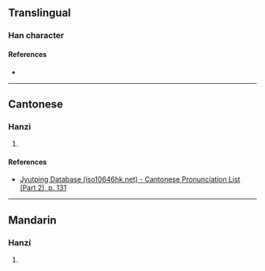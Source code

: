 {{character info/new}}
==Translingual==

===Han character===
{{Han char|rn=75|rad=木|as=11|sn=15|four=42917|canj=DHSU,DISU|ids=⿰木扈}}

====References====
* {{Han ref|kx=0548.010|dkj=15380|dj=0935.200|hdz=21285.010|uh=69F4|ud=27124|bh=E5EE|bd=58862}}

----

==Cantonese==

===Hanzi===
{{yue-hanzi|jyut=[[wu6]]|y=wu6}}

# {{rfdef|yue|sort=木11}}

====References====
* [http://www.iso10646hk.net/jp/document/download.jsp Jyutping Database (iso10646hk.net) - Cantonese Pronunciation List (Part 2), p. 131]

----

==Mandarin==

===Hanzi===
{{cmn-hanzi|pin=[[hù]] ([[hu4]])|wg=hu<sup>4</sup>}}

# {{rfdef|cmn|sort=木11}}